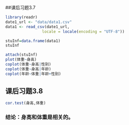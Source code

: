 

##课后习题3.7
```r
library(readr)
date1_url <- "data/data1.csv"
data1 <- read_csv(date1_url,
                locale = locale(encoding = "UTF-8"))
```
```r
stuInf=data.frame(data1)
stuInf
```


```r
attach(stuInf)
plot(体重~身高)
coplot(体重~身高|性别)
coplot(体重~身高|年龄)
coplot(年龄~体重|年龄+性别)
```

## 课后习题3.8
```r
cor.test(身高,体重)
```
### 结论：身高和体重是相关的。

